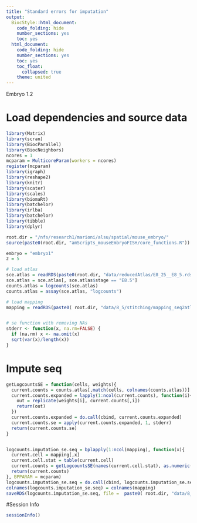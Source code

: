 ```yaml
---
title: "Standard errors for imputation"
output:
  BiocStyle::html_document:
    code_folding: hide
    number_sections: yes
    toc: yes  
  html_document:
    code_folding: hide
    number_sections: yes
    toc: yes
    toc_float:
      collapsed: true
    theme: united
---
```


Embryo 1.2

# Load dependencies and source data

```r

library(Matrix)
library(scran)
library(BiocParallel)
library(BiocNeighbors)
ncores = 1
mcparam = MulticoreParam(workers = ncores)
register(mcparam)
library(igraph)
library(reshape2)
library(knitr)
library(scater)
library(scales)
library(biomaRt)
library(batchelor)
library(irlba)
library(batchelor)
library(tibble)
library(dplyr)

root.dir = "/nfs/research1/marioni/alsu/spatial/mouse_embryo/"
source(paste0(root.dir, "amScripts_mouseEmbryoFISH/core_functions.R"))

embryo = "embryo1"
z = 5

# load atlas 
sce.atlas = readRDS(paste0(root.dir, "data/reducedAtlas/E8_25__E8_5.rds"))
sce.atlas = sce.atlas[, sce.atlas$stage == "E8.5"]
counts.atlas = logcounts(sce.atlas)
counts.atlas = assay(sce.atlas, "logcounts")

# load mapping
mapping = readRDS(paste0( root.dir, "data/8_5/stitching/mapping_seq2atlas_" , embryo , "z" , z , "_libsize.rds"))


# se function with removing NAs
stderr <- function(x, na.rm=FALSE) {
  if (na.rm) x <- na.omit(x)
  sqrt(var(x)/length(x))
}


```

# Impute seq

```r


getLogcountsSE = function(cells, weights){ 
  current.counts = counts.atlas[,match(cells, colnames(counts.atlas))] 
  current.counts.expanded = lapply(1:ncol(current.counts), function(i){
    out = replicate(weights[i], current.counts[,i])
    return(out)
  })
  current.counts.expanded = do.call(cbind, current.counts.expanded)
  current.counts.se = apply(current.counts.expanded, 1, stderr)
  return(current.counts.se) 
} 


logcounts.imputation_se.seq = bplapply(1:ncol(mapping), function(x){
  current.cell = mapping[,x]
  current.cell.stat = table(current.cell)
  current.counts = getLogcountsSE(names(current.cell.stat), as.numeric( current.cell.stat ) ) 
  return(current.counts)
}, BPPARAM = mcparam)
logcounts.imputation_se.seq = do.call(cbind, logcounts.imputation_se.seq)
colnames(logcounts.imputation_se.seq) = colnames(mapping)
saveRDS(logcounts.imputation_se.seq, file =  paste0( root.dir, "data/8_5/stitching/imputation/imputation_seq2atlas_logcounts_se_" , embryo , "z" , z , ".rds"))


```



#Session Info

```r

sessionInfo()

```
